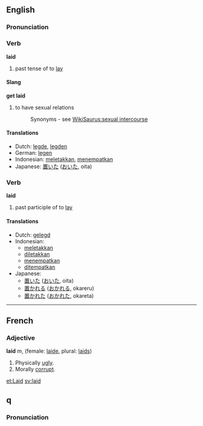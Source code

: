 ==English==

{{rank|sound|didn\'t|natural|516|laid|cold|led|low}}

=== Pronunciation ===
{{pronunciation|/leɪd/|/leId/|?|not recorded}}

=== Verb ===
'''laid'''
# past tense of to [[lay]]
==== Slang ====
'''get laid'''
# to have sexual relations
#: Synonyms - see [[WikiSaurus:sexual intercourse]]

==== Translations ====
*Dutch: [[legde]], [[legden]]
*German: [[legen]]
*Indonesian: [[letak|meletakkan]], [[tempat|menempatkan]]
*Japanese: [[置いた]] ([[おいた]], oita)

=== Verb ===
'''laid'''

# past participle of to [[lay]]

==== Translations ====
*Dutch: [[gelegd]]
*Indonesian:
** [[letak|meletakkan]]
** [[letak|diletakkan]]
** [[tempat|menempatkan]]
** [[tempat|ditempatkan]]
*Japanese:
** [[置いた]] ([[おいた]], oita)
** [[置かれる]] ([[おかれる]], okareru)
** [[置かれた]] ([[おかれた]], okareta)

----

== French ==
=== Adjective ===
'''laid''' ''m'', (female: [[laide]], plural: [[laids]])

#Physically [[ugly]].
#Morally [[corrupt]].

[[et:Laid]]
[[sv:laid]]

== q ==

=== Pronunciation ===
{{pronunciation|/leɪd/|/leId/|Wiktionary:Sound|Wiktionary:Sound}}